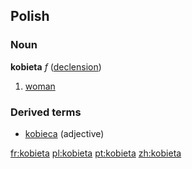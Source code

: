 ==Polish==
===Noun===
'''kobieta''' ''f'' ([[Wiktionary Appendix:Polish hard feminine noun declension|declension]])
# [[woman]]

===Derived terms===
* [[kobieca]] (adjective)

[[fr:kobieta]]
[[pl:kobieta]]
[[pt:kobieta]]
[[zh:kobieta]]